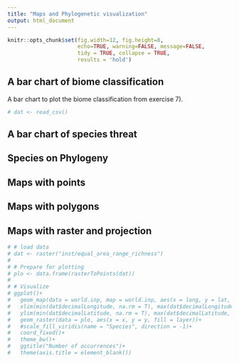```yaml
---
title: "Maps and Phylogenetic visualization"
output: html_document
---
```


```r
knitr::opts_chunk$set(fig.width=12, fig.height=8, 
                      echo=TRUE, warning=FALSE, message=FALSE,
                      tidy = TRUE, collapse = TRUE,
                      results = 'hold')
```

## A bar chart of biome classification
A bar chart to plot the biome classification from exercise 7).

```r
# dat <- read_csv()

```


## A bar chart of species threat

## Species on Phylogeny

## Maps with points

## Maps with polygons

## Maps with raster and projection
```r
# # load data
# dat <- raster("inst/equal_area_range_richness")
# 
# # Prepare for plotting
# plo <- data.frame(rasterToPoints(dat))
# 
# # Visualize
# ggplot()+
#   geom_map(data = world.inp, map = world.inp, aes(x = long, y = lat, map_id = region), fill = "grey80")+
#   xlim(min(dat$decimalLongitude, na.rm = T), max(dat$decimalLongitude, na.rm = T))+
#   ylim(min(dat$decimalLatitude, na.rm = T), max(dat$decimalLatitude, na.rm = T))+
#   geom_raster(data = plo, aes(x = x, y = y, fill = layer))+
#   #scale_fill_viridis(name = "Species", direction = -1)+
#   coord_fixed()+
#   theme_bw()+
#   ggtitle("Number of occurrences")+
#   theme(axis.title = element_blank())

```







